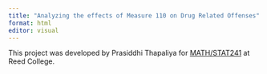 ```yaml
---
title: "Analyzing the effects of Measure 110 on Drug Related Offenses"
format: html
editor: visual
---
```


This project was developed by Prasiddhi Thapaliya for [MATH/STAT241](https://aallorant.github.io/math241s24/) at Reed College.
